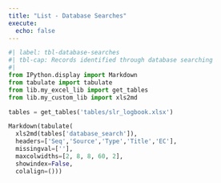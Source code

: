 ```yaml
---
title: "List - Database Searches"
execute:
  echo: false
---
```


\fontsize{9}{10}\selectfont

```python
#| label: tbl-database-searches
#| tbl-cap: Records identified through database searching
#| 
from IPython.display import Markdown
from tabulate import tabulate
from lib.my_excel_lib import get_tables
from lib.my_custom_lib import xls2md

tables = get_tables('tables/slr_logbook.xlsx')

Markdown(tabulate(
  xls2md(tables['database_search']),
  headers=['Seq','Source','Type','Title','EC'],
  missingval=[''],
  maxcolwidths=[2, 8, 8, 60, 2],
  showindex=False,
  colalign=()))

```

\fontsize{11}{12}\selectfont
